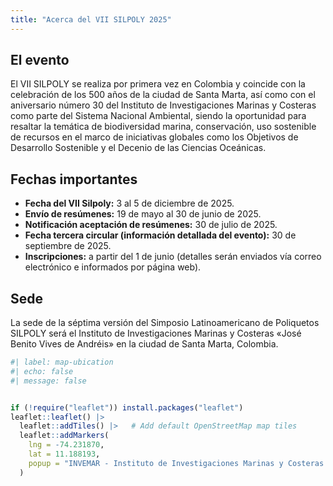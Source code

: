 ```yaml
---
title: "Acerca del VII SILPOLY 2025"
---
```


## El evento

El VII SILPOLY se realiza por primera vez en Colombia y coincide con la
celebración de los 500 años de la ciudad de Santa Marta, así como con el
aniversario número 30 del Instituto de Investigaciones Marinas y Costeras como
parte del Sistema Nacional Ambiental, siendo la oportunidad para resaltar la
temática de biodiversidad marina, conservación, uso sostenible de recursos en el
marco de iniciativas globales como los Objetivos de Desarrollo Sostenible y el
Decenio de las Ciencias Oceánicas.

## Fechas importantes

-   **Fecha del VII Silpoly:** 3 al 5 de diciembre de 2025.
-   **Envío de resúmenes:** 19 de mayo al 30 de junio de 2025.
-   **Notificación aceptación de resúmenes:** 30 de julio de 2025.
-   **Fecha tercera circular (información detallada del evento):** 30 de
    septiembre de 2025.
-   **Inscripciones:** a partir del 1 de junio (detalles serán enviados vía
    correo electrónico e informados por página web).

## Sede

La sede de la séptima versión del Simposio Latinoamericano de Poliquetos SILPOLY
será el Instituto de Investigaciones Marinas y Costeras «José Benito Vives de
Andréis» en la ciudad de Santa Marta, Colombia.

```r
#| label: map-ubication
#| echo: false
#| message: false


if (!require("leaflet")) install.packages("leaflet")
leaflet::leaflet() |> 
  leaflet::addTiles() |>   # Add default OpenStreetMap map tiles
  leaflet::addMarkers(
    lng = -74.231870,
    lat = 11.188193,
    popup = "INVEMAR - Instituto de Investigaciones Marinas y Costeras «José Benito Vives de Andréis». Calle 25 No. 2-55, Playa Salguero,Santa Marta D.T.C.H., Magdalena, Colombia"
  )
```
